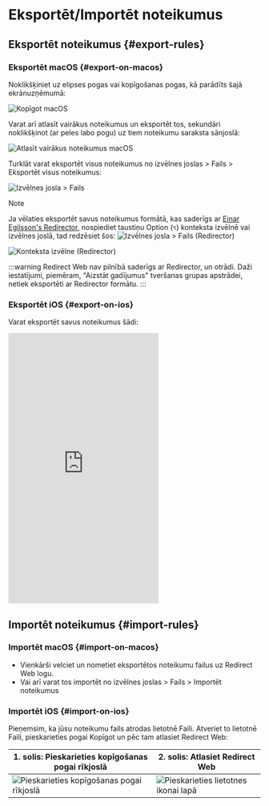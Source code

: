 # Eksportēt/Importēt noteikumus

## Eksportēt noteikumus {#export-rules}

### Eksportēt macOS {#export-on-macos}

Noklikšķiniet uz elipses pogas vai kopīgošanas pogas, kā parādīts šajā ekrānuzņēmumā:

![Kopīgot macOS](/img/share-on-macos.png)

Varat arī atlasīt vairākus noteikumus un eksportēt tos, sekundāri noklikšķinot (ar peles labo pogu) uz tiem noteikumu saraksta sānjoslā:

![Atlasīt vairākus noteikumus macOS](/img/multiselect-on-macos.png)

Turklāt varat eksportēt visus noteikumus no izvēlnes joslas > Fails > Eksportēt visus noteikumus:

![Izvēlnes josla > Fails](/img/menubar-file.png)

> [!NOTE]
> Ja vēlaties eksportēt savus noteikumus formātā, kas saderīgs ar [Einar Egilsson's Redirector](https://einaregilsson.com/redirector/), nospiediet taustiņu Option (`⌥`) konteksta izvēlnē vai izvēlnes joslā, tad redzēsiet šos:
> ![Izvēlnes josla > Fails (Redirector)](/img/menubar-file-redirector.png)
>
> ![Konteksta izvēlne (Redirector)](/img/context-menu-redirector.png)
>
> :::warning
> Redirect Web nav pilnībā saderīgs ar Redirector, un otrādi. Daži iestatījumi, piemēram, "Aizstāt gadījumus" tveršanas grupas apstrādei, netiek eksportēti ar Redirector formātu.
> :::

### Eksportēt iOS {#export-on-ios}

Varat eksportēt savus noteikumus šādi:

<iframe height="540" src="https://www.youtube.com/embed/uQ6-SLEMlT4" title="iOS demonstrācijas video noteikumu eksportēšanai (YouTube)" frameborder="0" allow="accelerometer; autoplay; clipboard-write; encrypted-media; gyroscope; picture-in-picture; web-share" allowfullscreen></iframe>

## Importēt noteikumus {#import-rules}

### Importēt macOS {#import-on-macos}

- Vienkārši velciet un nometiet eksportētos noteikumu failus uz Redirect Web logu.
- Vai arī varat tos importēt no izvēlnes joslas > Fails > Importēt noteikumus

### Importēt iOS {#import-on-ios}

Pieņemsim, ka jūsu noteikumu fails atrodas lietotnē Faili. Atveriet to lietotnē Faili, pieskarieties pogai Kopīgot un pēc tam atlasiet Redirect Web:

| 1. solis: Pieskarieties kopīgošanas pogai rīkjoslā | 2. solis: Atlasiet Redirect Web |
| -------------------------------------------------- | -------------------------------- |
| ![Pieskarieties kopīgošanas pogai rīkjoslā](/img/files-share-ios.png) | ![Pieskarieties lietotnes ikonai lapā](/img/share-sheet-ios.png) |

